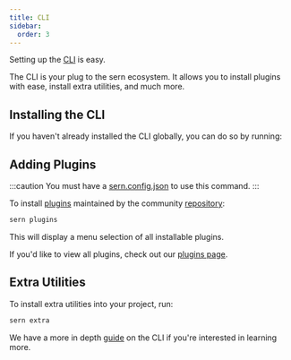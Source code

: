 ```yaml
---
title: CLI
sidebar:
  order: 3
---
```


Setting up the [CLI](https://github.com/sern-handler/cli) is easy.

The CLI is your plug to the sern ecosystem. It allows you to install plugins with ease, install extra utilities, and much more.

## Installing the CLI

If you haven't already installed the CLI globally, you can do so by running:


<PackageManagers command="add" text="-g @sern/cli"/>

## Adding Plugins

:::caution
You must have a [sern.config.json](/v3/guide/walkthrough/good-to-know#sernconfigjson) to use this command.
:::

To install [plugins](/v3/guide/walkthrough/plugins) maintained by the community [repository](https://github.com/sern-handler/awesome-plugins):

```sh
sern plugins
```

This will display a menu selection of all installable plugins.

If you'd like to view all plugins, check out our [plugins page](/plugins).

## Extra Utilities

To install extra utilities into your project, run:

```sh
sern extra
```

We have a more in depth [guide](/v3/cli/about) on the CLI if you're interested in learning more.

